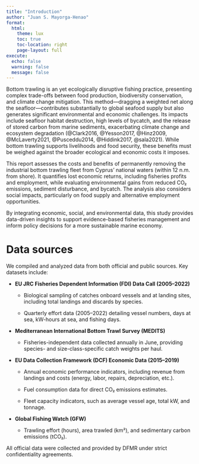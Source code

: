 ```yaml
---
title: "Introduction"
author: "Juan S. Mayorga-Henao"
format: 
  html:
    theme: lux
    toc: true
    toc-location: right
    page-layout: full
execute:
  echo: false
  warning: false
  message: false
---
```



Bottom trawling is an yet ecologically disruptive fishing practice, presenting complex trade-offs between food production, biodiversity conservation, and climate change mitigation. This method—dragging a weighted net along the seafloor—contributes substantially to global seafood supply but also generates significant environmental and economic challenges. Its impacts include seafloor habitat destruction, high levels of bycatch, and the release of stored carbon from marine sediments, exacerbating climate change and ecosystem degradation (@Clark2016, @Yesson2017, @Hinz2009, @McLaverty2021, @Pusceddu2014, @Hiddink2017, @sala2021). While bottom trawling supports livelihoods and food security, these benefits must be weighed against the broader ecological and economic costs it imposes.

This report assesses the costs and benefits of permanently removing the industrial bottom trawling fleet from Cyprus’ national waters (within 12 n.m. from shore). It quantifies lost economic returns, including fisheries profits and employment, while evaluating environmental gains from reduced CO₂ emissions, sediment disturbance, and bycatch. The analysis also considers social impacts, particularly on food supply and alternative employment opportunities.

By integrating economic, social, and environmental data, this study provides data-driven insights to support evidence-based fisheries management and inform policy decisions for a more sustainable marine economy.

# Data sources

We compiled and analyzed data from both official and public sources. Key datasets include:

-   **EU JRC Fisheries Dependent Information (FDI) Data Call (2005–2022)**

    -   Biological sampling of catches onboard vessels and at landing sites, including total landings and discards by species.

    -   Quarterly effort data (2005–2022) detailing vessel numbers, days at sea, kW-hours at sea, and fishing days.

-   **Mediterranean International Bottom Trawl Survey (MEDITS)**

    -   Fisheries-independent data collected annually in June, providing species- and size-class-specific catch weights per haul.

-   **EU Data Collection Framework (DCF) Economic Data (2015–2019)**

    -   Annual economic performance indicators, including revenue from landings and costs (energy, labor, repairs, depreciation, etc.).

    -   Fuel consumption data for direct CO₂ emissions estimates.

    -   Fleet capacity indicators, such as average vessel age, total kW, and tonnage.

-   **Global Fishing Watch (GFW)**

    -   Trawling effort (hours), area trawled (km²), and sedimentary carbon emissions (tCO₂).

All official data were collected and provided by DFMR under strict confidentiality agreements.
